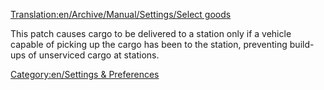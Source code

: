 [[Translation:en/Archive/Manual/Settings/Select goods]]


This patch causes cargo to be delivered to a station only if a vehicle capable of picking up the cargo has been to the station, preventing build-ups of unserviced cargo at stations.

[[Category:en/Settings & Preferences]]
{{en/OpenTTD-Patch-Stub}}